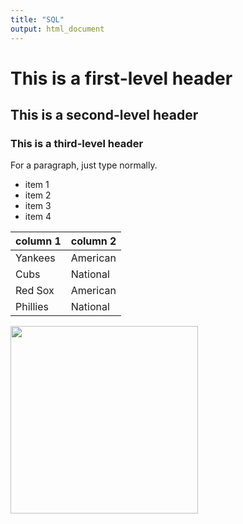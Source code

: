 ```yaml
---
title: "SQL"
output: html_document
---
```


# This is a first-level header
## This is a second-level header
### This is a third-level header

For a paragraph, just type normally.

* item 1
* item 2
* item 3
* item 4

column 1 | column 2
---|---
Yankees | American
Cubs | National
Red Sox | American
Phillies | National

<img src="Derek Jeter.jpg" width ="300" />